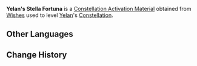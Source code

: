 {{Item Infobox
|id           = 001160
|image        = Item Stella Fortuna (5 Star).png
|type         = Constellation Activation Materials
|group        = Stella Fortuna
|rarity       = 5
|description  = [[Yelan]]'s Constellation Activation Material
|source1      = [[Wishes]]
}}
'''Yelan's Stella Fortuna''' is a [[Constellation Activation Material]] obtained from [[Wishes]] used to level [[Yelan]]'s [[Constellation]].

==Other Languages==
{{Other Languages
|default_hidden = 1
|en      = Yelan's Stella Fortuna
|zhs     = 夜兰的命星
|zhs_rm  = Yèlán de Mìng Xīng
|zht     = 夜蘭的命星
|zht_rm  = Yèlán de Mìng Xīng
|ja      = 夜蘭の星屑
|ja_rm   = Yeran no Hoshikuzu{{Assumed}}
|ko      = 야란의 운명의 별
|ko_rm   = 
|es      = Stella Fortuna de Yelan
|fr      = Stella Fortuna de Yelan
|ru      = Удача Е Лань
|th      = ดวงดาวแห่งชีวิตของ Yelan
|th_rm   = Duanggdao Haeng Chiwit Khong Yelan
|vi      = Chòm Sao Của Yelan
|de      = Stella Fortuna von Yelan
|id      = Stella Fortuna Yelan
|pt      = Stella Fortuna de Yelan
}}

==Change History==
{{Change History|2.7}}